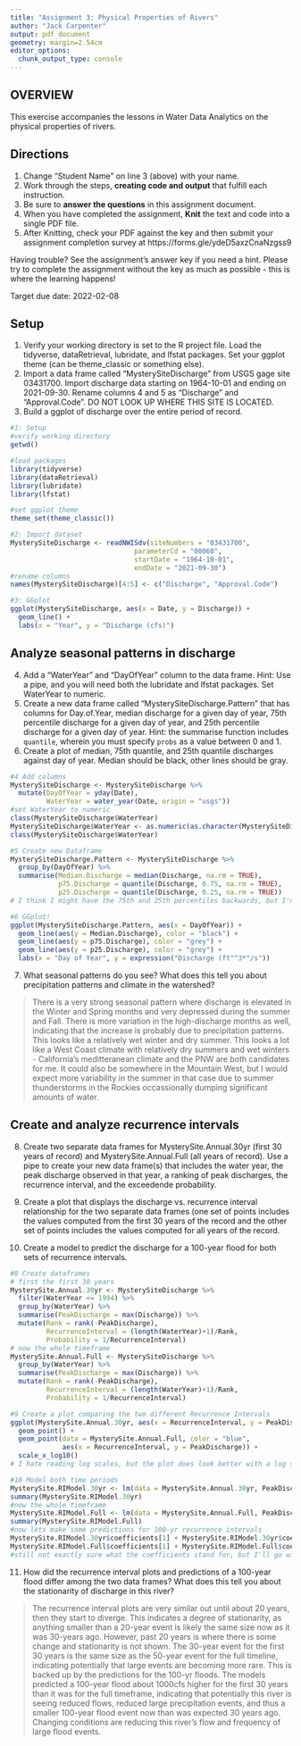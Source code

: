 ```yaml
---
title: "Assignment 3: Physical Properties of Rivers"
author: "Jack Carpenter"
output: pdf_document
geometry: margin=2.54cm
editor_options: 
  chunk_output_type: console
---
```


## OVERVIEW

This exercise accompanies the lessons in Water Data Analytics on the physical properties of rivers. 

## Directions
1. Change "Student Name" on line 3 (above) with your name.
2. Work through the steps, **creating code and output** that fulfill each instruction.
3. Be sure to **answer the questions** in this assignment document.
4. When you have completed the assignment, **Knit** the text and code into a single PDF file.
5. After Knitting, check your PDF against the key and then submit your assignment completion survey at https://forms.gle/ydeD5axzCnaNzgss9

Having trouble? See the assignment's answer key if you need a hint. Please try to complete the assignment without the key as much as possible - this is where the learning happens!

Target due date: 2022-02-08

## Setup

1. Verify your working directory is set to the R project file. Load the tidyverse, dataRetrieval, lubridate, and lfstat packages. Set your ggplot theme (can be theme_classic or something else).
2. Import a data frame called "MysterySiteDischarge" from USGS gage site 03431700. Import discharge data starting on 1964-10-01 and ending on 2021-09-30. Rename columns 4 and 5 as "Discharge" and "Approval.Code". DO NOT LOOK UP WHERE THIS SITE IS LOCATED. 
3. Build a ggplot of discharge over the entire period of record. 

```r
#1: Setup
#verify working directory
getwd()

#load packages
library(tidyverse)
library(dataRetrieval)
library(lubridate)
library(lfstat)

#set ggplot theme
theme_set(theme_classic())

#2: Import dataset
MysterySiteDischarge <- readNWISdv(siteNumbers = "03431700",
                               parameterCd = "00060",
                               startDate = "1964-10-01",
                               endDate = "2021-09-30")
#rename columns
names(MysterySiteDischarge)[4:5] <- c("Discharge", "Approval.Code")

#3: GGplot 
ggplot(MysterySiteDischarge, aes(x = Date, y = Discharge)) +
  geom_line() +
  labs(x = "Year", y = "Discharge (cfs)")
```

## Analyze seasonal patterns in discharge

4. Add a "WaterYear" and "DayOfYear" column to the data frame. Hint: Use a pipe, and you will need both the lubridate and lfstat packages. Set WaterYear to numeric.
5. Create a new data frame called "MysterySiteDischarge.Pattern" that has columns for Day.of.Year, median discharge for a given day of year, 75th percentile discharge for a given day of year, and 25th percentile discharge for a given day of year. Hint: the summarise function includes `quantile`, wherein you must specify `probs` as a value between 0 and 1.
6. Create a plot of median, 75th quantile, and 25th quantile discharges against day of year. Median should be black, other lines should be gray. 
```r
#4 Add columns
MysterySiteDischarge <- MysterySiteDischarge %>%
  mutate(DayOfYear = yday(Date),
         WaterYear = water_year(Date, origin = "usgs"))
#set WaterYear to numeric
class(MysterySiteDischarge$WaterYear)
MysterySiteDischarge$WaterYear <- as.numeric(as.character(MysterySiteDischarge$WaterYear))
class(MysterySiteDischarge$WaterYear)

#5 Create new Dataframe
MysterySiteDischarge.Pattern <- MysterySiteDischarge %>%
  group_by(DayOfYear) %>%
  summarise(Median.Discharge = median(Discharge, na.rm = TRUE),
            p75.Discharge = quantile(Discharge, 0.75, na.rm = TRUE),
            p25.Discharge = quantile(Discharge, 0.25, na.rm = TRUE))
# I think I might have the 75th and 25th percentiles backwards, but I'm not sure

#6 GGplot!
ggplot(MysterySiteDischarge.Pattern, aes(x = DayOfYear)) +
  geom_line(aes(y = Median.Discharge), color = "black") +
  geom_line(aes(y = p75.Discharge), color = "grey") +
  geom_line(aes(y = p25.Discharge), color = "grey") +
  labs(x = "Day of Year", y = expression("Discharge (ft"^3*"/s"))
```

7. What seasonal patterns do you see? What does this tell you about precipitation patterns and climate in the watershed?

> There is a very strong seasonal pattern where discharge is elevated in the Winter and Spring months and very depressed during the summer and Fall. There is more variation in the high-discharge months as well, indicating that the increase is probably due to precipitation patterns. This looks like a relatively wet winter and dry summer. This looks a lot like a West Coast climate with relatively dry summers and wet winters - California's meditteranean climate and the PNW are both candidates for me. It could also be somewhere in the Mountain West, but I would expect more variability in the summer in that case due to summer thunderstorms in the Rockies occassionally dumping significant amounts of water. 

## Create and analyze recurrence intervals

8. Create two separate data frames for MysterySite.Annual.30yr (first 30 years of record) and MysterySite.Annual.Full (all years of record). Use a pipe to create your new data frame(s) that includes the water year, the peak discharge observed in that year, a ranking of peak discharges, the recurrence interval, and the exceedende probability.

9. Create a plot that displays the discharge vs. recurrence interval relationship for the two separate data frames (one set of points includes the values computed from the first 30 years of the record and the other set of points includes the values computed for all years of the record. 

10. Create a model to predict the discharge for a 100-year flood for both sets of recurrence intervals. 

```r
#8 Create dataframes
# first the first 30 years
MysterySite.Annual.30yr <- MysterySiteDischarge %>%
  filter(WaterYear <= 1994) %>%
  group_by(WaterYear) %>%
  summarise(PeakDischarge = max(Discharge)) %>%
  mutate(Rank = rank(-PeakDischarge),
         RecurrenceInterval = (length(WaterYear)+1)/Rank,
         Probability = 1/RecurrenceInterval)
# now the whole timeframe
MysterySite.Annual.Full <- MysterySiteDischarge %>%
  group_by(WaterYear) %>%
  summarise(PeakDischarge = max(Discharge)) %>%
  mutate(Rank = rank(-PeakDischarge),
         RecurrenceInterval = (length(WaterYear)+1)/Rank,
         Probability = 1/RecurrenceInterval)

#9 Create a plot comparing the two different Recurrence Intervals
ggplot(MysterySite.Annual.30yr, aes(x = RecurrenceInterval, y = PeakDischarge)) +
  geom_point() +
  geom_point(data = MysterySite.Annual.Full, color = "blue",
             aes(x = RecurrenceInterval, y = PeakDischarge)) +
  scale_x_log10()
# I hate reading log scales, but the plot does look better with a log scale

#10 Model both time periods
MysterySite.RIModel.30yr <- lm(data = MysterySite.Annual.30yr, PeakDischarge ~ log10(RecurrenceInterval))
summary(MysterySite.RIModel.30yr)
#now the whole timeframe
MysterySite.RIModel.Full <- lm(data = MysterySite.Annual.Full, PeakDischarge ~ log10(RecurrenceInterval))
summary(MysterySite.RIModel.Full)
#now lets make some predictions for 100-yr recurrence intervals
MysterySite.RIModel.30yr$coefficients[1] + MysterySite.RIModel.30yr$coefficients[2]*log10(100)
MysterySite.RIModel.Full$coefficients[1] + MysterySite.RIModel.Full$coefficients[2]*log10(100)
#still not exactly sure what the coefficients stand for, but I'll go with it
```

11. How did the recurrence interval plots and predictions of a 100-year flood differ among the two data frames? What does this tell you about the stationarity of discharge in this river?

> The recurrence interval plots are very similar out until about 20 years, then they start to diverge. This indicates a degree of stationarity, as anything smaller than a 20-year event is likely the same size now as it was 30-years ago. However, past 20 years is where there is some change and stationarity is not shown. The 30-year event for the first 30 years is the same size as the 50-year event for the full timeline, indicating potentially that large events are becoming more rare. This is backed up by the predictions for the 100-yr floods. The models predicted a 100-year flood about 1000cfs higher for the first 30 years than it was for the full timeframe, indicating that potentially this river is seeing reduced flows, reduced large precipitation events, and thus a smaller 100-year flood event now than was expected 30 years ago. Changing conditions are reducing this river's flow and frequency of large flood events. 


